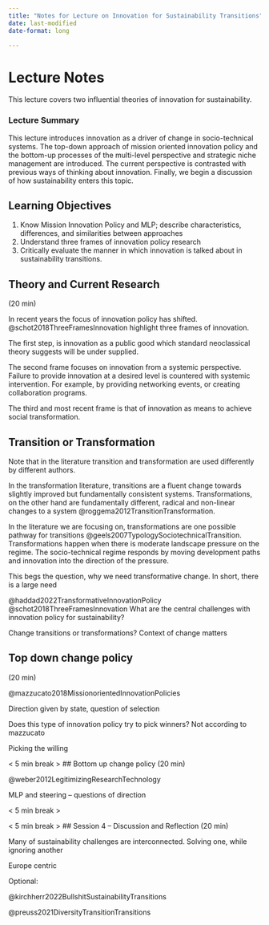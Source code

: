 ```yaml
---
title: "Notes for Lecture on Innovation for Sustainability Transitions"
date: last-modified
date-format: long

---
```


# Lecture Notes

This lecture covers two influential theories of innovation for sustainability.


:::{.callout-note appearance="simple"}
### Lecture Summary

This lecture introduces innovation as a driver of change in socio-technical systems.
The top-down approach of mission oriented innovation policy and the bottom-up processes of the multi-level perspective and strategic niche management are introduced.
The current perspective is contrasted with previous ways of thinking about innovation.
Finally, we begin a discussion of how sustainability enters this topic.

:::

:::{.callout-tip}
## Learning Objectives

1. Know Mission Innovation Policy and MLP; describe characteristics, differences, and similarities between approaches
2. Understand three frames of innovation policy research
3. Critically evaluate the manner in which innovation is talked about in sustainability transitions.

:::

## Theory and Current Research
(20 min)


In recent years the focus of innovation policy has shifted.
@schot2018ThreeFramesInnovation highlight three frames of innovation.

The first step, is innovation as a public good which standard neoclassical theory suggests will be under supplied.

The second frame focuses on innovation from a systemic perspective.
Failure to provide innovation at a desired level is countered with systemic intervention.
For example, by providing networking events, or creating collaboration programs.

The third and most recent frame is that of innovation as means to achieve social transformation.

::: {.callout-note}
## Transition or Transformation

Note that in the literature transition and transformation are used differently by different authors.

In the transformation literature, transitions are a fluent change towards slightly improved but fundamentally consistent systems.
Transformations, on the other hand are fundamentally different, radical and non-linear changes to a system @roggema2012TransitionTransformation.

In the literature we are focusing on, transformations are one possible pathway for transitions @geels2007TypologySociotechnicalTransition.
Transformations happen when there is moderate landscape pressure on the regime.
The socio-technical regime responds by moving development paths and innovation into the direction of the pressure.

:::

This begs the question, why we need transformative change.
In short, there is a large need

@haddad2022TransformativeInnovationPolicy
@schot2018ThreeFramesInnovation
What are the central challenges with innovation policy for sustainability?

Change transitions or transformations?
Context of change matters

## Top down change policy
(20 min)

@mazzucato2018MissionorientedInnovationPolicies 

Direction given by state, question of selection

Does this type of innovation policy try to pick winners?
Not according to mazzucato

Picking the willing


< 5 min break >
## Bottom up change policy
(20 min)

@weber2012LegitimizingResearchTechnology

MLP and steering -- questions of direction

< 5 min break >


< 5 min break >
## Session 4 -- Discussion and Reflection
(20 min)

Many of sustainability challenges are interconnected.
Solving one, while ignoring another 

Europe centric

Optional:

@kirchherr2022BullshitSustainabilityTransitions

@preuss2021DiversityTransitionTransitions

